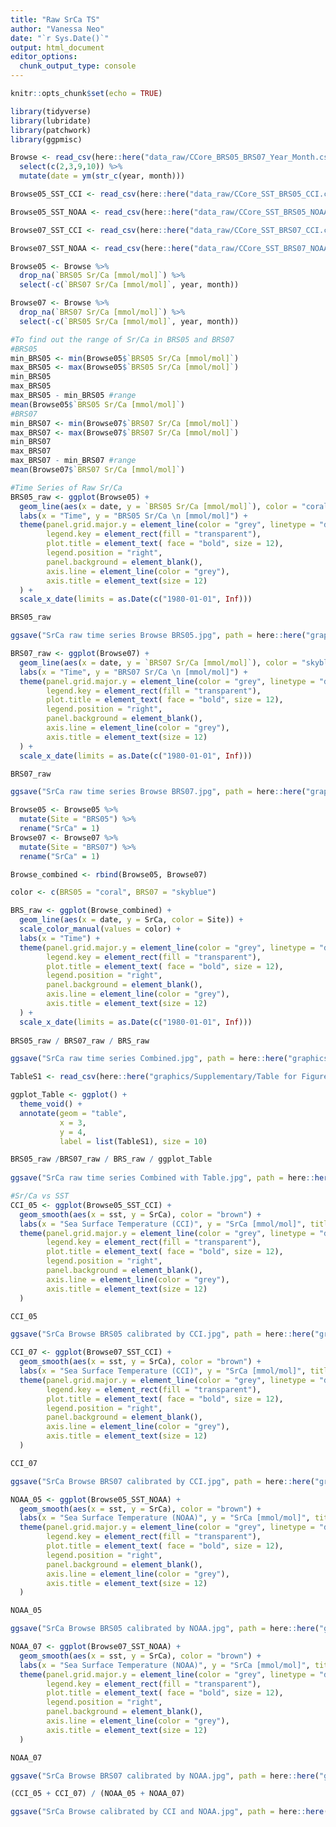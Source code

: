 ```yaml
---
title: "Raw SrCa TS"
author: "Vanessa Neo"
date: "`r Sys.Date()`"
output: html_document
editor_options: 
  chunk_output_type: console
---
```


```r
knitr::opts_chunk$set(echo = TRUE)
```

```r
library(tidyverse)
library(lubridate)
library(patchwork)
library(ggpmisc)

Browse <- read_csv(here::here("data_raw/CCore_BRS05_BRS07_Year_Month.csv")) %>% 
  select(c(2,3,9,10)) %>% 
  mutate(date = ym(str_c(year, month)))

Browse05_SST_CCI <- read_csv(here::here("data_raw/CCore_SST_BRS05_CCI.csv"))

Browse05_SST_NOAA <- read_csv(here::here("data_raw/CCore_SST_BRS05_NOAA.csv"))

Browse07_SST_CCI <- read_csv(here::here("data_raw/CCore_SST_BRS07_CCI.csv"))

Browse07_SST_NOAA <- read_csv(here::here("data_raw/CCore_SST_BRS07_NOAA.csv"))
```

```r

Browse05 <- Browse %>% 
  drop_na(`BRS05 Sr/Ca [mmol/mol]`) %>% 
  select(-c(`BRS07 Sr/Ca [mmol/mol]`, year, month))

Browse07 <- Browse %>% 
  drop_na(`BRS07 Sr/Ca [mmol/mol]`) %>% 
  select(-c(`BRS05 Sr/Ca [mmol/mol]`, year, month))

#To find out the range of Sr/Ca in BRS05 and BRS07
#BRS05
min_BRS05 <- min(Browse05$`BRS05 Sr/Ca [mmol/mol]`)
max_BRS05 <- max(Browse05$`BRS05 Sr/Ca [mmol/mol]`)
min_BRS05
max_BRS05
max_BRS05 - min_BRS05 #range
mean(Browse05$`BRS05 Sr/Ca [mmol/mol]`)
#BRS07
min_BRS07 <- min(Browse07$`BRS07 Sr/Ca [mmol/mol]`)
max_BRS07 <- max(Browse07$`BRS07 Sr/Ca [mmol/mol]`)
min_BRS07
max_BRS07
max_BRS07 - min_BRS07 #range
mean(Browse07$`BRS07 Sr/Ca [mmol/mol]`)

#Time Series of Raw Sr/Ca
BRS05_raw <- ggplot(Browse05) +
  geom_line(aes(x = date, y = `BRS05 Sr/Ca [mmol/mol]`), color = "coral") +
  labs(x = "Time", y = "BRS05 Sr/Ca \n [mmol/mol]") +
  theme(panel.grid.major.y = element_line(color = "grey", linetype = "dashed"),
        legend.key = element_rect(fill = "transparent"),
        plot.title = element_text( face = "bold", size = 12),
        legend.position = "right",
        panel.background = element_blank(),
        axis.line = element_line(color = "grey"),
        axis.title = element_text(size = 12)
  ) +
  scale_x_date(limits = as.Date(c("1980-01-01", Inf)))

BRS05_raw

ggsave("SrCa raw time series Browse BRS05.jpg", path = here::here("graphics/Supplementary"), dpi = 300, scale = 2)

BRS07_raw <- ggplot(Browse07) +
  geom_line(aes(x = date, y = `BRS07 Sr/Ca [mmol/mol]`), color = "skyblue") +
  labs(x = "Time", y = "BRS07 Sr/Ca \n [mmol/mol]") +
  theme(panel.grid.major.y = element_line(color = "grey", linetype = "dashed"),
        legend.key = element_rect(fill = "transparent"),
        plot.title = element_text( face = "bold", size = 12),
        legend.position = "right",
        panel.background = element_blank(),
        axis.line = element_line(color = "grey"),
        axis.title = element_text(size = 12)
  ) +
  scale_x_date(limits = as.Date(c("1980-01-01", Inf)))

BRS07_raw

ggsave("SrCa raw time series Browse BRS07.jpg", path = here::here("graphics/Supplementary"), dpi = 300, scale = 2)

Browse05 <- Browse05 %>% 
  mutate(Site = "BRS05") %>% 
  rename("SrCa" = 1)
Browse07 <- Browse07 %>% 
  mutate(Site = "BRS07") %>% 
  rename("SrCa" = 1)

Browse_combined <- rbind(Browse05, Browse07)

color <- c(BRS05 = "coral", BRS07 = "skyblue")

BRS_raw <- ggplot(Browse_combined) +
  geom_line(aes(x = date, y = SrCa, color = Site)) +
  scale_color_manual(values = color) +
  labs(x = "Time") +
  theme(panel.grid.major.y = element_line(color = "grey", linetype = "dashed"),
        legend.key = element_rect(fill = "transparent"),
        plot.title = element_text( face = "bold", size = 12),
        legend.position = "right",
        panel.background = element_blank(),
        axis.line = element_line(color = "grey"),
        axis.title = element_text(size = 12)
  ) +
  scale_x_date(limits = as.Date(c("1980-01-01", Inf)))
  
BRS05_raw / BRS07_raw / BRS_raw

ggsave("SrCa raw time series Combined.jpg", path = here::here("graphics/Supplementary"), dpi = 300, scale = 1)

TableS1 <- read_csv(here::here("graphics/Supplementary/Table for Figure S1.csv"))

ggplot_Table <- ggplot() +
  theme_void() +
  annotate(geom = "table",
           x = 3,
           y = 4,
           label = list(TableS1), size = 10)

BRS05_raw /BRS07_raw / BRS_raw / ggplot_Table
 
ggsave("SrCa raw time series Combined with Table.jpg", path = here::here("graphics/Supplementary"), dpi = 300, scale = 1)

#Sr/Ca vs SST
CCI_05 <- ggplot(Browse05_SST_CCI) +
  geom_smooth(aes(x = sst, y = SrCa), color = "brown") +
  labs(x = "Sea Surface Temperature (CCI)", y = "SrCa [mmol/mol]", title = "BRS05 SrCa calibrated by CCI") +
  theme(panel.grid.major.y = element_line(color = "grey", linetype = "dashed"),
        legend.key = element_rect(fill = "transparent"),
        plot.title = element_text( face = "bold", size = 12),
        legend.position = "right",
        panel.background = element_blank(),
        axis.line = element_line(color = "grey"),
        axis.title = element_text(size = 12)
  ) 

CCI_05

ggsave("SrCa Browse BRS05 calibrated by CCI.jpg", path = here::here("graphics/Supplementary"), dpi = 300, scale = 2)

CCI_07 <- ggplot(Browse07_SST_CCI) +
  geom_smooth(aes(x = sst, y = SrCa), color = "brown") +
  labs(x = "Sea Surface Temperature (CCI)", y = "SrCa [mmol/mol]", title = "BRS07 SrCa calibrated by CCI") +
  theme(panel.grid.major.y = element_line(color = "grey", linetype = "dashed"),
        legend.key = element_rect(fill = "transparent"),
        plot.title = element_text( face = "bold", size = 12),
        legend.position = "right",
        panel.background = element_blank(),
        axis.line = element_line(color = "grey"),
        axis.title = element_text(size = 12)
  ) 

CCI_07

ggsave("SrCa Browse BRS07 calibrated by CCI.jpg", path = here::here("graphics/Supplementary"), dpi = 300, scale = 2)

NOAA_05 <- ggplot(Browse05_SST_NOAA) +
  geom_smooth(aes(x = sst, y = SrCa), color = "brown") +
  labs(x = "Sea Surface Temperature (NOAA)", y = "SrCa [mmol/mol]", title = "BRS05 SrCa calibrated by NOAA") +
  theme(panel.grid.major.y = element_line(color = "grey", linetype = "dashed"),
        legend.key = element_rect(fill = "transparent"),
        plot.title = element_text( face = "bold", size = 12),
        legend.position = "right",
        panel.background = element_blank(),
        axis.line = element_line(color = "grey"),
        axis.title = element_text(size = 12)
  ) 

NOAA_05

ggsave("SrCa Browse BRS05 calibrated by NOAA.jpg", path = here::here("graphics/Supplementary"), dpi = 300, scale = 2)

NOAA_07 <- ggplot(Browse07_SST_NOAA) +
  geom_smooth(aes(x = sst, y = SrCa), color = "brown") +
  labs(x = "Sea Surface Temperature (NOAA)", y = "SrCa [mmol/mol]", title = "BRS07 SrCa calibrated by NOAA") +
  theme(panel.grid.major.y = element_line(color = "grey", linetype = "dashed"),
        legend.key = element_rect(fill = "transparent"),
        plot.title = element_text( face = "bold", size = 12),
        legend.position = "right",
        panel.background = element_blank(),
        axis.line = element_line(color = "grey"),
        axis.title = element_text(size = 12)
  ) 

NOAA_07

ggsave("SrCa Browse BRS07 calibrated by NOAA.jpg", path = here::here("graphics/Supplementary"), dpi = 300, scale = 2)

(CCI_05 + CCI_07) / (NOAA_05 + NOAA_07)

ggsave("SrCa Browse calibrated by CCI and NOAA.jpg", path = here::here("graphics/Supplementary"), dpi = 300, scale = 3)

```

